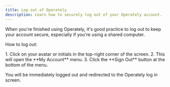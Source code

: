 ```yaml
---
title: Log out of Operately
description: Learn how to securely log out of your Operately account.
---
```



When you're finished using Operately, it's good practice to log out to keep your account secure, especially if you're using a shared computer.

How to log out:

<Steps>
1. Click on your avatar or initials in the top-right corner of the screen.
2. This will open the **My Account** menu.
3. Click the **Sign Out** button at the bottom of the menu.
</Steps>

You will be immediately logged out and redirected to the Operately log in screen.
